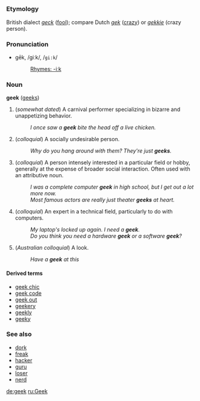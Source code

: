 =={{en}}==
===Etymology===
British dialect ''[[geck]]'' ([[fool]]); compare Dutch ''[[gek]]'' ([[crazy]]) or ''[[gekkie]]'' (crazy person).

===Pronunciation===
*gēk, /ɡiːk/, /<tt>gi:k</tt>/
*:[[Rhymes:English:-iːk|Rhymes: -iːk]]

===Noun===
'''geek''' ([[geeks]])

# (''somewhat dated'') A carnival performer specializing in bizarre and unappetizing behavior.
#: ''I once saw a '''geek''' bite the head off a live chicken.''
# (''colloquial'') A socially undesirable person.
#: ''Why do you hang around with them?  They're just '''geeks'''.''
# (''colloquial'') A person intensely interested in a particular field or hobby, generally at the expense of broader social interaction.  Often used with an attributive noun.
#: ''I was a complete computer '''geek''' in high school, but I get out a lot more now.''
#: ''Most famous actors are really just theater '''geeks''' at heart.''
# (''colloquial'') An expert in a technical field, particularly to do with computers.
#: ''My laptop's locked up again.  I need a '''geek'''.''
#: ''Do you think you need a hardware '''geek''' or a software '''geek'''?''
# (''Australian colloquial'') A look.
#: ''Have a '''geek''' at this''

====Derived terms====
*[[geek chic]]
*[[geek code]]
*[[geek out]]
*[[geekery]]
*[[geekly]]
*[[geeky]]

===See also===
*[[dork]]
*[[freak]]
*[[hacker]]
*[[guru]]
*[[loser]]
*[[nerd]]

[[de:geek]]
[[ru:Geek]]